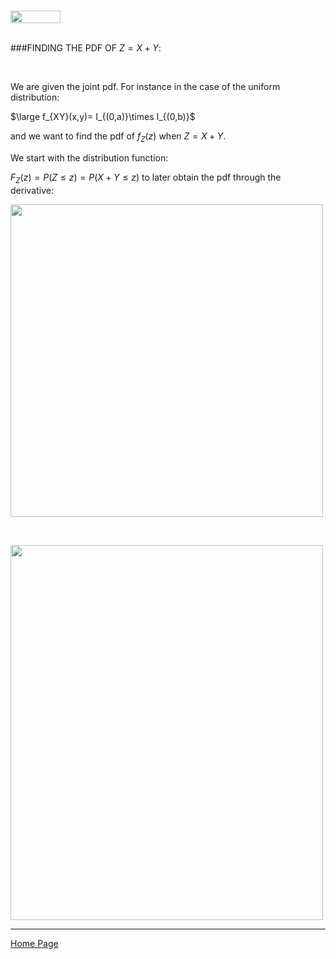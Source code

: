 <br>
<a href="http://rinterested.github.io/statistics/index.html">
<img HEIGHT="20" WIDTH="80" src="https://cloud.githubusercontent.com/assets/9312897/10556783/a27a26fa-745c-11e5-9b1a-2d5bd737387a.PNG"></a>
<br><br>

###FINDING THE PDF OF $Z = X + Y$:

<br>

We are given the joint pdf. For instance in the case of the uniform distribution:

$\large f_{XY}(x,y)= I_{(0,a)}\times I_{(0,b)}$

and we want to find the pdf of $f_Z(z)$ when $Z=X+Y$.

We start with the distribution function:

$F_Z(z) = P(Z \leq z) = P(X+Y \leq z)$ to later obtain the pdf through the derivative:

<img height="500" width="500" src="https://cloud.githubusercontent.com/assets/9312897/17458165/07be9808-5bd8-11e6-9d58-0eadf26a23dd.gif">

<br>

<img height="600" width="500" src="https://cloud.githubusercontent.com/assets/9312897/17452175/d977eec4-5b3a-11e6-9d69-3d741d3e2784.png">


---

<a href="http://rinterested.github.io/statistics/index.html">Home Page</a>
